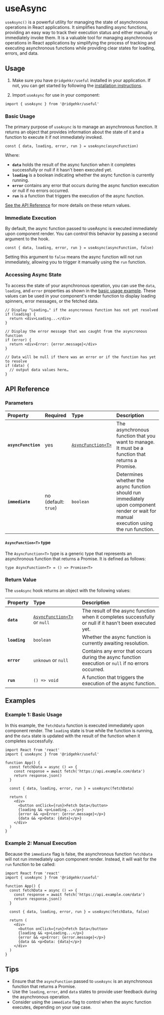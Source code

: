 # useAsync

`useAsync()` is a powerful utility for managing the state of asynchronous operations in React applications. It simplifies handling async functions, providing an easy way to track their execution status and either manually or immediately invoke them. It is a valuable tool for managing asynchronous operations in React applications by simplifying the process of tracking and executing asynchronous functions while providing clear states for loading, errors, and data.

## Usage

1. Make sure you have `@ridgehkr/useful` installed in your application. If not, you can get started by following the [installation instructions](/#getting-started).

2. Import `useAsync` for use in your component:

```tsx
import { useAsync } from '@ridgehkr/useful'
```

### Basic Usage

The primary purpose of `useAsync` is to manage an asynchronous function. It returns an object that provides information about the state of it and a function to execute it if not immediately invoked.

```tsx
const { data, loading, error, run } = useAsync(asyncFunction)
```

Where:

- **`data`** holds the result of the async function when it completes successfully or null if it hasn't been executed yet.
- **`loading`** is a boolean indicating whether the async function is currently running.
- **`error`** contains any error that occurs during the async function execution or null if no errors occurred.
- **`run`** is a function that triggers the execution of the async function.

[See the API Reference](#api-reference) for more details on these return values.

### Immediate Execution

By default, the async function passed to useAsync is executed immediately upon component render. You can control this behavior by passing a second argument to the hook.

```tsx
const { data, loading, error, run } = useAsync(asyncFunction, false)
```

Setting this argument to `false` means the async function will not run immediately, allowing you to trigger it manually using the `run` function.

### Accessing Async State

To access the state of your asynchronous operation, you can use the `data`, `loading`, and `error` properties as shown in the [basic usage example](#basic-usage). These values can be used in your component's render function to display loading spinners, error messages, or the fetched data.

```tsx
// Display "Loading…" if the asyncronous function has not yet resolved
if (loading) {
  return <div>Loading...</div>
}

// Display the error message that was caught from the asyncronous function
if (error) {
  return <div>Error: {error.message}</div>
}

// Data will be null if there was an error or if the function has yet to resolve
if (data) {
  // output data values here…
}
```

## API Reference

### Parameters

| Property            | Required             | Type                                       | Description                                                                                                                             |
| :------------------ | :------------------- | :----------------------------------------- | :-------------------------------------------------------------------------------------------------------------------------------------- |
| **`asyncFunction`** | yes                  | [`AsyncFunction<T>`](#asyncfunctiont-type) | The asynchronous function that you want to manage. It must be a function that returns a Promise.                                        |
| **`immediate`**     | no (default: `true`) | `boolean`                                  | Determines whether the async function should run immediately upon component render or wait for manual execution using the run function. |

#### `AsyncFunction<T>` type

The `AsyncFunction<T>` type is a generic type that represents an asynchronous function that returns a Promise. It is defined as follows:

```tsx
type AsyncFunction<T> = () => Promise<T>
```

### Return Value

The `useAsync` hook returns an object with the following values:

| Property      | Type                                                 | Description                                                                                             |
| :------------ | :--------------------------------------------------- | :------------------------------------------------------------------------------------------------------ |
| **`data`**    | [`AsyncFunction<T>`](#asyncfunctiont-type) or `null` | The result of the async function when it completes successfully or null if it hasn't been executed yet. |
| **`loading`** | `boolean`                                            | Whether the async function is currently awaiting resolution.                                            |
| **`error`**   | `unknown` or `null`                                  | Contains any error that occurs during the async function execution or `null` if no errors occurred.     |
| **`run`**     | `() => void`                                         | A function that triggers the execution of the async function.                                           |

## Examples

### Example 1: Basic Usage

In this example, the `fetchData` function is executed immediately upon component render. The `loading` state is true while the function is running, and the `data` state is updated with the result of the function when it completes successfully.

```tsx filename="App.jsx"
import React from 'react'
import { useAsync } from '@ridgehkr/useful'

function App() {
  const fetchData = async () => {
    const response = await fetch('https://api.example.com/data')
    return response.json()
  }

  const { data, loading, error, run } = useAsync(fetchData)

  return (
    <div>
      <button onClick={run}>Fetch Data</button>
      {loading && <p>Loading...</p>}
      {error && <p>Error: {error.message}</p>}
      {data && <p>Data: {data}</p>}
    </div>
  )
}
```

### Example 2: Manual Execution

Because the `immediate` flag is false, the asynchronous function `fetchData` will not run immediately upon component render. Instead, it will wait for the `run` function to be called:

```tsx filename="App.jsx"
import React from 'react'
import { useAsync } from '@ridgehkr/useful'

function App() {
  const fetchData = async () => {
    const response = await fetch('https://api.example.com/data')
    return response.json()
  }

  const { data, loading, error, run } = useAsync(fetchData, false)

  return (
    <div>
      <button onClick={run}>Fetch Data</button>
      {loading && <p>Loading...</p>}
      {error && <p>Error: {error.message}</p>}
      {data && <p>Data: {data}</p>}
    </div>
  )
}
```

## Tips

- Ensure that the `asyncFunction` passed to `useAsync` is an asynchronous function that returns a Promise.
- Use the `loading`, `error`, and `data` states to provide user feedback during the asynchronous operation.
- Consider using the `immediate` flag to control when the async function executes, depending on your use case.
